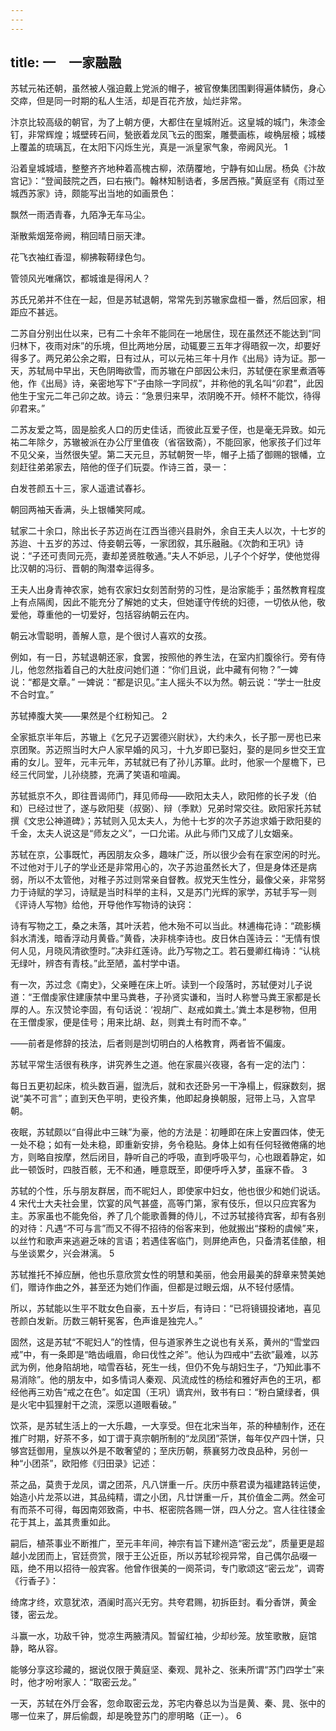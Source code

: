 ```yaml
---
---
---
```

title: 一　一家融融
---




苏轼元祐还朝，虽然被人强迫戴上党派的帽子，被官僚集团围剿得遍体鳞伤，身心交瘁，但是同一时期的私人生活，却是百花齐放，灿烂非常。

汴京比较高级的朝官，为了上朝方便，大都住在皇城附近。这皇城的城门，朱漆金钉，非常辉煌；城壁砖石间，甃嵌着龙凤飞云的图案，雕甍画栋，峻桷层榱；城楼上覆盖的琉璃瓦，在太阳下闪烁生光，真是一派皇家气象，帝阙风光。 1

沿着皇城城墙，整整齐齐地种着高槐古柳，浓荫覆地，宁静有如山居。杨奂《汴故宫记》：“登闻鼓院之西，曰右掖门。翰林知制诰者，多居西掖。”黄庭坚有《雨过至城西苏家》诗，颇能写出当地的如画景色：

飘然一雨洒青春，九陌净无车马尘。

渐散紫烟笼帝阙，稍回晴日丽天津。

花飞衣袖红香湿，柳拂鞍鞯绿色匀。

管领风光唯痛饮，都城谁是得闲人？



苏氏兄弟并不住在一起，但是苏轼退朝，常常先到苏辙家盘桓一番，然后回家，相距应不甚远。

二苏自分别出仕以来，已有二十余年不能同在一地居住，现在虽然还不能达到“同归林下，夜雨对床”的乐境，但比两地分居，动辄要三五年才得晤叙一次，却要好得多了。两兄弟公余之暇，日有过从，可以元祐三年十月作《出局》诗为证。那一天，苏轼局中早出，天色阴晦欲雪，而苏辙在户部因公未归，苏轼便在家里煮酒等他，作《出局》诗，亲密地写下“子由除一字同叔”，并称他的乳名叫“卯君”，此因他生于宝元二年己卯之故。诗云：“急景归来早，浓阴晚不开。倾杯不能饮，待得卯君来。”

二苏友爱之笃，固是脍炙人口的历史佳话，而彼此互爱子侄，也是毫无异致。如元祐二年除夕，苏辙被派在办公厅里值夜（省宿致斋），不能回家，他家孩子们过年不见父亲，当然很失望。第二天元旦，苏轼朝贺一毕，帽子上插了御赐的银幡，立刻赶往弟弟家去，陪他的侄子们玩耍。作诗三首，录一：

白发苍颜五十三，家人遥遣试春衫。

朝回两袖天香满，头上银幡笑阿咸。



轼家二十余口，除出长子苏迈尚在江西当德兴县尉外，余自王夫人以次，十七岁的苏迨、十五岁的苏过、侍妾朝云等，一家团叙，其乐融融。《次韵和王巩》诗说：“子还可责同元亮，妻却差贤胜敬通。”夫人不妒忌，儿子个个好学，使他觉得比汉朝的冯衍、晋朝的陶潜幸运得多。

王夫人出身青神农家，她有农家妇女刻苦耐劳的习性，是治家能手；虽然教育程度上有点隔阂，因此不能充分了解她的丈夫，但她谨守传统的妇德，一切依从他，敬爱他，尊重他的一切爱好，包括容纳朝云在内。

朝云冰雪聪明，善解人意，是个很讨人喜欢的女孩。

例如，有一日，苏轼退朝还家，食罢，按照他的养生法，在室内扪腹徐行。旁有侍儿，他忽然指着自己的大肚皮问她们道：“你们且说，此中藏有何物？”一婢说：“都是文章。” 一婢说：“都是识见。”主人摇头不以为然。朝云说：“学士一肚皮不合时宜。”

苏轼捧腹大笑——果然是个红粉知己。 2

全家抵京半年后，苏辙上《乞兄子迈罢德兴尉状》，大约未久，长子那一房也已来京团聚。苏迈照当时大户人家早婚的风习，十九岁即已娶妇，娶的是同乡世交王宜甫的女儿。翌年，元丰元年，苏轼就已有了孙儿苏箪。此时，他家一个屋檐下，已经三代同堂，儿孙绕膝，充满了笑语和喧阗。

苏轼抵京不久，即往晋谒师门，拜见师母——欧阳太夫人，欧阳修的长子发（伯和）已经过世了，遂与欧阳斐（叔弼）、辩（季默）兄弟时常交往。欧阳家托苏轼撰《文忠公神道碑》；苏轼则入见太夫人，为他十七岁的次子苏迨求婚于欧阳斐的千金，太夫人说这是“师友之义”，一口允诺。从此与师门又成了儿女姻亲。

苏轼在京，公事既忙，再因朋友众多，趣味广泛，所以很少会有在家空闲的时光。不过他对于儿子的学业还是非常用心的，次子苏迨虽然长大了，但是身体还是病弱，所以不太管他，对稚子苏过则常亲自督教。叔党天生性分，最像父亲，非常努力于诗赋的学习，诗赋是当时科举的主科，又是苏门光辉的家学，苏轼手写一则《评诗人写物》给他，开导他作写物诗的诀窍：

诗有写物之工，桑之未落，其叶沃若，他木殆不可以当此。林逋梅花诗：“疏影横斜水清浅，暗香浮动月黄昏。”黄昏，决非桃李诗也。皮日休白莲诗云：“无情有恨何人见，月晓风清欲堕时。”决非红莲诗。此乃写物之工。若石曼卿红梅诗：“认桃无绿叶，辨杏有青枝。”此至陋，盖村学中语。



有一次，苏过念《南史》，父亲睡在床上听。读到一个段落时，苏轼便对儿子说道：“王僧虔家住建康禁中里马粪巷，子孙贤实谦和，当时人称誉马粪王家都是长厚的人。东汉赞论李固，有句话说：‘视胡广、赵戒如粪土。’粪土本是秽物，但用在王僧虔家，便是佳号；用来比胡、赵，则粪土有时而不幸。”

——前者是修辞的技法，后者则是剀切明白的人格教育，两者皆不偏废。

苏轼平常生活很有秩序，讲究养生之道。他在家晨兴夜寝，各有一定的法门：

每日五更初起床，梳头数百遍，盥洗后，就和衣还卧另一干净榻上，假寐数刻，据说“美不可言”；直到天色平明，吏役齐集，他即起身换朝服，冠带上马，入宫早朝。

夜眠，苏轼颇以“自得此中三昧”为豪，他的方法是：初睡即在床上安置四体，使无一处不稳；如有一处未稳，即重新安排，务令稳贴。身体上如有任何轻微倦痛的地方，则略自按摩，然后闭目，静听自己的呼吸，直到呼吸平匀，心也跟着静定，如此一顿饭时，四肢百骸，无不和通，睡意既至，即便呼呼入梦，虽寐不昏。 3

苏轼的个性，乐与朋友群居，而不昵妇人，即使家中妇女，他也很少和她们说话。 4 宋代士大夫社会里，饮宴的风气甚盛，高等门第，家有伎乐，但以只应宾客为主。苏家虽也不能免俗，养了几个能歌善舞的侍儿，不过苏轼接待宾客，却有各别的对待：凡遇“不可与言”而又不得不招待的俗客来到，他就搬出“搽粉的虞候”来，以丝竹和歌声来逃避乏味的言语；若遇佳客临门，则屏绝声色，只备清茗佳酿，相与坐谈累夕，兴会淋漓。 5

苏轼推托不掉应酬，他也乐意欣赏女性的明慧和美丽，他会用最美的辞章来赞美她们，赠诗作曲之外，甚至还为她们作画，但都是过眼云烟，从不轻付感情。

所以，苏轼能以生平不耽女色自豪，五十岁后，有诗曰：“已将镜镊投诸地，喜见苍颜白发新。历数三朝轩冕客，色声谁是独完人。”

固然，这是苏轼“不昵妇人”的性情，但与道家养生之说也有关系，黄州的“雪堂四戒”中，有一条即是“皓齿峨眉，命曰伐性之斧”。他认为四戒中“去欲”最难，以苏武为例，他身陷胡地，啮雪吞毡，死生一线，但仍不免与胡妇生子，“乃知此事不易消除”。他的朋友中，如多情词人秦观、风流成性的杨绘和雅好声色的王巩，都经他再三劝告“戒之在色”。如定国（王巩）谪宾州，致书有曰：“粉白黛绿者，俱是火宅中狐狸射干之流，深愿以道眼看破。”

饮茶，是苏轼生活上的一大乐趣，一大享受。但在北宋当年，茶的种植制作，还在推广时期，好茶不多，如丁谓于真宗朝所制的“龙凤团”茶饼，每年仅产四十饼，只够宫廷御用，皇族以外是不敢奢望的；至庆历朝，蔡襄努力改良品种，另创一种“小团茶”，欧阳修《归田录》记述：

茶之品，莫贵于龙凤，谓之团茶，凡八饼重一斤。庆历中蔡君谟为福建路转运使，始造小片龙茶以进，其品纯精，谓之小团，凡廿饼重一斤，其价值金二两。然金可有而茶不可得，每因南郊致斋，中书、枢密院各赐一饼，四人分之。宫人往往镂金花于其上，盖其贵重如此。



嗣后，植茶事业不断推广，至元丰年间，神宗有旨下建州造“密云龙”，质量更是超越小龙团而上，官廷赍赏，限于王公近臣，所以苏轼珍视异常，自己偶尔品啜一瓯，绝不用以招待一般宾客。他曾作很美的一阕茶词，专门歌颂这“密云龙”，调寄《行香子》：

绮席才终，欢意犹浓，酒阑时高兴无穷。共夸君赐，初拆臣封。看分香饼，黄金镂，密云龙。

斗赢一水，功敌千钟，觉凉生两腋清风。暂留红袖，少却纱笼。放笙歌散，庭馆静，略从容。



能够分享这珍藏的，据说仅限于黄庭坚、秦观、晁补之、张耒所谓“苏门四学士”来时，他才吩咐家人：“取密云龙。”

一天，苏轼在外厅会客，忽命取密云龙，苏宅内眷总以为当是黄、秦、晁、张中的哪一位来了，屏后偷觑，却是晚登苏门的廖明略（正一）。 6